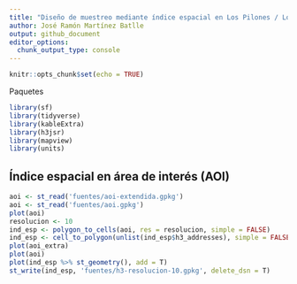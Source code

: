 ```yaml
---
title: "Diseño de muestreo mediante índice espacial en Los Pilones / Los Boquerones <br> Asignaturas biogeografía y geomorfología, UASD"
author: José Ramón Martínez Batlle
output: github_document
editor_options: 
  chunk_output_type: console
---
```


```r
knitr::opts_chunk$set(echo = TRUE)
```

Paquetes

```r
library(sf)
library(tidyverse)
library(kableExtra)
library(h3jsr)
library(mapview)
library(units)
```

## Índice espacial en área de interés (AOI)

```r
aoi <- st_read('fuentes/aoi-extendida.gpkg')
aoi <- st_read('fuentes/aoi.gpkg')
plot(aoi)
resolucion <- 10
ind_esp <- polygon_to_cells(aoi, res = resolucion, simple = FALSE)
ind_esp <- cell_to_polygon(unlist(ind_esp$h3_addresses), simple = FALSE)
plot(aoi_extra)
plot(aoi)
plot(ind_esp %>% st_geometry(), add = T)
st_write(ind_esp, 'fuentes/h3-resolucion-10.gpkg', delete_dsn = T)
```

```r

```

